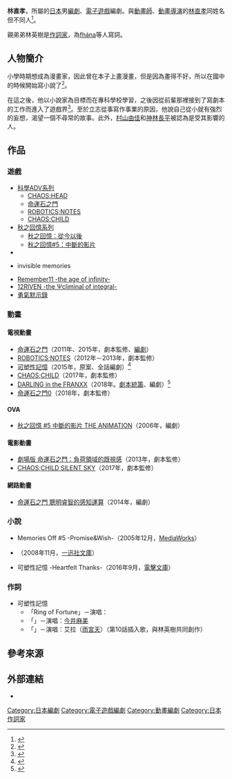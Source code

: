 {{noteTA|G1=Anime}}
{{japanese|japanese=林 直孝|kana=はやし なおたか|romaji=Hayashi Naotaka}}
'''林直孝'''{{bd|||}}，{{link-ja|MAGES.|MAGES.}}所屬的[[日本|日本]]男[[編劇|編劇]]、[[電子遊戲|電子遊戲]]編劇。與[[動畫師|動畫師]]、[[動畫|動畫]][[導演|導演]]的[[林直孝_(動畫師)|林直孝]]同姓名但不同人<ref>{{Cite web|url=https://twitter.com/rin_chokko/status/490821784334127105|title=林直孝 (MAGES.)的2014年7月29日的推文|publisher=[[Twitter|Twitter]]|date=2014-07-20|accessdate=2014-07-20|language=ja|archive-date=2020-10-24|archive-url=https://web.archive.org/web/20201024213911/https://twitter.com/rin_chokko/status/490821784334127105|dead-url=no}}</ref>。

親弟弟林英樹是[[作詞家|作詞家]]，為[[fhána|fhána]]等人寫詞。

== 人物簡介 ==
小學時期想成為漫畫家，因此曾在本子上畫漫畫，但是因為畫得不好，所以在國中的時候開始寫小說了<ref>{{Cite web|url=http://gs.dengeki.com/news/29240/|script-title=ja:『プラスティック·メモリーズ』アイラたちは幸せだからこそ切ない!?　原作&脚本·林直孝さんインタビュー！|work=[[電擊G's_magazine|電擊G's magazine]]|publisher=[[KADOKAWA|KADOKAWA]]|date=2015-06-19|accessdate=2015-07-03|language=ja|archive-date=2021-01-18|archive-url=https://web.archive.org/web/20210118064800/http://gs.dengeki.com/news/29240/|dead-url=no}}</ref>。

在這之後，他以小說家為目標而在專科學校學習，之後因從前輩那裡接到了寫劇本的工作而進入了遊戲界<ref name="Interview2">{{Cite web|url=http://ddnavi.com/feature/65303/|script-title=ja:【林直孝×志倉千代丸】 科学アドベンチャーシリーズ最新作『ロボティクス·ノーツ』インタビュー第2弾!!|work={{link-ja|DA VINCI|ダ・ヴィンチ|DA VINCI News}}|publisher=KADOKAWA|date=2012-06-21|accessdate=2012-06-21|language=ja|archive-date=2017-03-20|archive-url=https://web.archive.org/web/20170320052026/http://ddnavi.com/feature/65303/|dead-url=no}}</ref>。至於立志從事寫作事業的原因，他說自己從小就有強烈的妄想，渴望一個不尋常的故事。此外，[[村山由佳|村山由佳]]和[[神林長平|神林長平]]被認為是受其影響的人。

== 作品 ==
=== 遊戲 ===
* [[科學ADV系列|科學ADV系列]]
** [[CHAOS;HEAD|CHAOS;HEAD]]
** [[命運石之門|命運石之門]]
** [[ROBOTICS;NOTES|ROBOTICS;NOTES]]
** [[CHAOS;CHILD|CHAOS;CHILD]]
* [[告別回憶系列|秋之回憶系列]]
** [[秋之回憶：從今以後|秋之回憶：從今以後]]
** [[秋之回憶#5：中斷的影片|秋之回憶#5：中斷的影片]]
* {{link-ja|道具收集者：我們的科學和魔法的關係|アイテムゲッター 〜僕らの科学と魔法の関係〜}}
* {{link-ja|L的季節 ～A piece of memories～|Lの季節 〜A piece of memories〜|L的季節2}} invisible memories
* [[Remember11_-the_age_of_infinity-|Remember11 -the age of infinity-]]
* [[12RIVEN_-the_Ψcliminal_of_integral-|12RIVEN -the Ψcliminal of integral-]]
* [[勇氣默示錄|勇氣默示錄]]

=== 動畫 ===
==== 電視動畫 ====
* [[命運石之門|命運石之門]]（2011年、2015年，劇本監修、[[編劇|編劇]]）
* [[ROBOTICS;NOTES|ROBOTICS;NOTES]]（2012年－2013年，劇本監修）
* [[可塑性記憶|可塑性記憶]]（2015年，原案、全話編劇）<ref>{{cite web|url=https://anime.eiga.com/program/104337/|title=可塑性記憶：作品情報|publisher=Anime Hack|accessdate=2020-09-24|language=ja|archive-date=2021-10-10|archive-url=https://web.archive.org/web/20211010011221/https://anime.eiga.com/program/104337/|dead-url=no}}</ref>
* [[CHAOS;CHILD|CHAOS;CHILD]]（2017年，劇本監修）
* [[DARLING_in_the_FRANXX|DARLING in the FRANXX]]（2018年。[[劇本統籌|劇本統籌]]、編劇）<ref>{{cite web|url=https://anime.eiga.com/program/106326/|title=DARLING in the FRANXX：作品情報|publisher=Anime Hack|accessdate=2020-08-10|language=ja|archive-date=2021-10-10|archive-url=https://web.archive.org/web/20211010011218/https://anime.eiga.com/program/106326/|dead-url=no}}</ref>
* [[命運石之門0#動畫|命運石之門0]]（2018年，劇本監修）

==== OVA ====
* [[秋之回憶5：中斷的影片|秋之回憶 #5 中斷的影片 THE ANIMATION]]（2006年，編劇）

==== 電影動畫 ====
* [[命運石之門_負荷領域的既視感|劇場版 命運石之門：負荷領域的既視感]]（2013年，劇本監修）
* [[CHAOS;CHILD|CHAOS;CHILD SILENT SKY]]（2017年，劇本監修）

==== 網路動畫 ====
* [[命運石之門#迷你動畫|命運石之門 聰明睿智的感知運算]]（2014年，編劇）

=== 小說 ===
* Memories Off #5 -Promise&Wish-（2005年12月，[[MediaWorks|MediaWorks]]）
* {{lang|ja|鏡原れぼりゅーしょん}}（2008年11月，[[一迅社文庫|一迅社文庫]]）
* 可塑性記憶 -Heartfelt Thanks-（2016年9月，[[電擊文庫|電擊文庫]]）

=== 作詞 ===
* 可塑性記憶
** 「Ring of Fortune」－演唱：{{link-ja|佐佐木惠梨|佐々木恵梨}}
** 「{{lang|ja|{{link-ja|清晨的煙火|朝焼けのスターマイン|朝焼けのスターマイン}}}}」－演唱：[[今井麻美|今井麻美]]
** 「{{lang|ja|好きなので。}}」－演唱：艾拉（[[雨宮天|雨宮天]]）（第10話插入歌，與林英樹共同創作）

== 參考來源 ==
{{reflist}}

== 外部連結 ==
* {{Twitter|rin_chokko|林直孝 (MAGES.)}}

{{Normdaten}}
{{DEFAULTSORT:Hayashi Naotaka}}
[[Category:日本編劇|Category:日本編劇]]
[[Category:電子遊戲編劇|Category:電子遊戲編劇]]
[[Category:動畫編劇|Category:動畫編劇]]
[[Category:日本作詞家|Category:日本作詞家]]